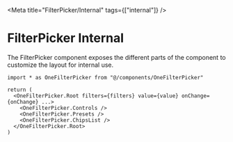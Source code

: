 
<Meta title="FilterPicker/Internal" tags={["internal"]} />

# FilterPicker Internal

The FilterPicker component exposes the different parts of the component to
customize the layout for internal use.

```tsx
import * as OneFilterPicker from "@/components/OneFilterPicker"

return (
  <OneFilterPicker.Root filters={filters} value={value} onChange={onChange} ...>
    <OneFilterPicker.Controls />
    <OneFilterPicker.Presets />
    <OneFilterPicker.ChipsList />
  </OneFilterPicker.Root>
)
```
